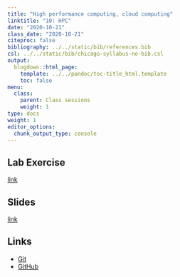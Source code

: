 ```yaml
---
title: "High performance computing, cloud computing"
linktitle: "10: HPC"
date: "2020-10-21"
class_date: "2020-10-21"
citeproc: false
bibliography: ../../static/bib/references.bib
csl: ../../static/bib/chicago-syllabus-no-bib.csl
output:
  blogdown::html_page:
    template: ../../pandoc/toc-title_html.template
    toc: false
menu:
  class:
    parent: Class sessions
    weight: 1
type: docs
weight: 1
editor_options: 
  chunk_output_type: console
---
```


## Lab Exercise

[link](/assignment/10-lab/)

## Slides

[link](/slides/10-hpc/slides.html)

## Links

- [Git](https://git-scm.com)
- [GitHub](https://github.com)

